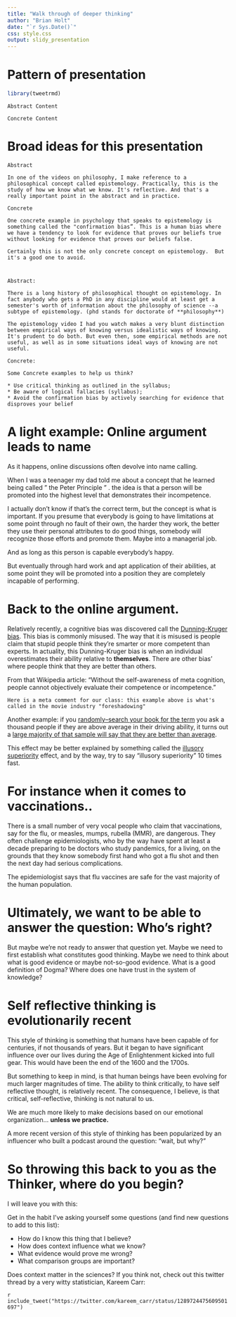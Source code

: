 ```yaml
---
title: "Walk through of deeper thinking"
author: "Brian Holt"
date: "`r Sys.Date()`"
css: style.css
output: slidy_presentation
---
```

# Pattern of presentation
```r
library(tweetrmd)
```

```block
Abstract Content
```


```block
Concrete Content
```


# Broad ideas for this presentation

```block
Abstract

In one of the videos on philosophy, I make reference to a philosophical concept called epistemology. Practically, this is the study of how we know what we know. It's reflective. And that's a really important point in the abstract and in practice. 
```

```block
Concrete

One concrete example in psychology that speaks to epistemology is something called the "confirmation bias”. This is a human bias where we have a tendency to look for evidence that proves our beliefs true without looking for evidence that proves our beliefs false.

Certainly this is not the only concrete concept on epistemology.  But it's a good one to avoid.  
```

# 
```block
Abstract:

There is a long history of philosophical thought on epistemology. In fact anybody who gets a PhD in any discipline would at least get a semester's worth of information about the philosophy of science --a subtype of epistemology. (phd stands for doctorate of **philosophy**)

The epistemology video I had you watch makes a very blunt distinction between empirical ways of knowing versus idealistic ways of knowing. It's prudent to do both. But even then, some empirical methods are not useful, as well as in some situations ideal ways of knowing are not useful.
```


```block
Concrete:

Some Concrete examples to help us think? 

* Use critical thinking as outlined in the syllabus; 
* Be aware of logical fallacies (syllabus);
* Avoid the confirmation bias by actively searching for evidence that disproves your belief
```

# A light example: Online argument leads to name  

As it happens, online discussions often devolve into name calling. 

When I was a teenager my dad told me about a concept that he learned being called " the Peter Principle " . the idea is that a person will be promoted into the highest level that demonstrates their incompetence.

I actually don't know if that's the correct term, but the concept is what is important. If you presume that everybody is going to have limitations at some point through no fault of their own, the harder they work, the better they use their personal attributes to do good things, somebody will recognize those efforts and promote them. Maybe into a managerial job. 

And as long as this person is capable everybody's happy. 

But eventually through hard work and apt application of their abilities, at some point they will be promoted into a position they are completely incapable of performing.

# Back to the online argument. 

Relatively recently, a cognitive bias was discovered call the [Dunning-Kruger bias](https://en.wikipedia.org/wiki/Dunning%E2%80%93Kruger_effect). This bias is commonly misused. The way that it is misused is people claim that stupid people think they're smarter or more competent than experts.  In actuality, this Dunning-Kruger bias is when an individual overestimates their ability relative to **themselves**. There are other bias' where people think that they are better than others. 

From that Wikipedia article:  "Without the self-awareness of meta cognition, people cannot objectively evaluate their competence or incompetence."

```block
Here is a meta comment for our class: this example above is what's called in the movie industry "foreshadowing"
```

Another example: if you [randomly--search your book for the term](https://openstax.org/books/psychology-2e/pages/2-3-analyzing-findings) you ask a thousand people if they are above average in their driving ability, it turns out a [large majority of that sample will say that they are better than average](https://www.businessinsider.com/americans-are-overconfident-in-their-driving-skills-2018-1). 

This effect may be better explained by something called the [illusory superiority](https://en.wikipedia.org/wiki/Illusory_superiority) effect, and by the way, try to say "illusory superiority" 10 times fast.

# For instance when it comes to vaccinations..

There is a small number of very vocal people who claim that vaccinations, say for the flu, or measles, mumps, rubella (MMR), are dangerous. They often challenge epidemiologists, who by the way have spent at least a decade preparing to be doctors who study pandemics, for a living, on the grounds that they know somebody first hand who got a flu shot and then the next day had serious complications.

The epidemiologist says that flu vaccines are safe for the vast majority of the human population.

# Ultimately, we want to be able to answer the question: Who's right?

But maybe we're not ready to answer that question yet. Maybe we need to first establish what constitutes good thinking. Maybe we need to think about what is good evidence or maybe not-so-good evidence. What is a good definition of Dogma? Where does one have trust in the system of knowledge?

# Self reflective thinking is evolutionarily recent

This style of thinking is something that humans have been capable of for centuries, if not thousands of years. But it began to have significant influence over our lives during the Age of Enlightenment kicked into full gear. This would have been the end of the 1600 and the 1700s.  

But something to keep in mind, is that human beings have been evolving for much larger magnitudes of time.  The ability to think critically, to have self reflective thought, is relatively recent. The consequence, I believe, is that critical, self-reflective, thinking is not natural to us. 

We are much more likely to make decisions based on our emotional organization… **unless we practice.**

A more recent version of this style of thinking has been popularized by an influencer who built a podcast around the question: "wait, but why?"

# So throwing this back to you as the Thinker, where do you begin? 

I will leave you with this:

Get in the habit I've asking yourself some questions (and find new questions to add to this list): 

* How do I know this thing that I believe? 
* How does context influence what we know?
* What evidence would prove me wrong?
* What comparison groups are important?

Does context matter in the sciences?  If you think not, check out this twitter thread by a very witty statistician, Kareem Carr:

`r include_tweet("https://twitter.com/kareem_carr/status/1289724475609501697")`